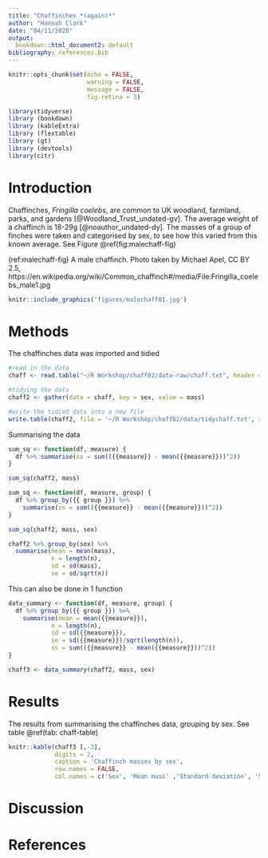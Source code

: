 ```yaml
---
title: "Chaffinches *(again)*"
author: "Hannah Clark"
date: "04/11/2020"
output:
  bookdown::html_document2: default
bibliography: references.bib
---
```


```r
knitr::opts_chunk$set(echo = FALSE,
                      warning = FALSE,
                      message = FALSE,
                      fig.retina = 3)
```

```r
library(tidyverse)
library (bookdown)
library (kableExtra)
library (flextable)
library (gt)
library (devtools)
library(citr)
```

# Introduction
Chaffinches, *Fringilla coelebs*, are common to UK woodland, farmland, parks, and gardens [@Woodland_Trust_undated-gv]. The average weight of a chaffinch is 18-29g [@noauthor_undated-dy]. The masses of a group of finches were taken and categorised by sex, to see how this varied from this known average. See Figure \@ref(fig:malechaff-fig)

(ref:malechaff-fig) A male chaffinch. Photo taken by Michael Apel, CC BY 2.5, https://en.wikipedia.org/wiki/Common_chaffinch#/media/File:Fringilla_coelebs_male1.jpg


```r
knitr::include_graphics('figures/malechaff01.jpg')

```


# Methods
The chaffinches data was imported and tidied

```r
#read in the data
chaff <- read.table("~/R Workshop/chaff02/data-raw/chaff.txt", header = T)

#tidying the data
chaff2 <- gather(data = chaff, key = sex, value = mass)

#write the tidied data into a new file
write.table(chaff2, file = '~/R Workshop/chaff02/data/tidychaff.txt', row.names = FALSE)
```

Summarising the data

<!-- this way doesn't take into account the groups, so is less useful  -->

```r
sum_sq <- function(df, measure) {
  df %>% summarise(ss = sum(({{measure}} - mean({{measure}}))^2))
}

sum_sq(chaff2, mass)
```

<!-- this does do it by group -->

```r
sum_sq <- function(df, measure, group) {
  df %>% group_by({{ group }}) %>% 
    summarise(ss = sum(({{measure}} - mean({{measure}}))^2))
}

sum_sq(chaff2, mass, sex)

```

```r
chaff2 %>% group_by(sex) %>% 
  summarise(mean = mean(mass),
            n = length(n),
            sd = sd(mass),
            se = sd/sqrt(n))
```

This can also be done in 1 function

```r
data_summary <- function(df, measure, group) {
  df %>% group_by({{ group }}) %>% 
    summarise(mean = mean({{measure}}),
            n = length(n),
            sd = sd({{measure}}),
            se = sd({{measure}})/sqrt(length(n)),
            ss = sum(({{measure}} - mean({{measure}}))^2))
}

chaff3 <- data_summary(chaff2, mass, sex)
```


# Results

The results from summarising the chaffinches data, grouping by sex. See table \@ref(tab: chaff-table)

```r
knitr::kable(chaff3 [,-3],
             digits = 2,
             caption = 'Chaffinch masses by sex',
             row.names = FALSE,
             col.names = c('Sex', 'Mean mass' ,'Standard deviation', 'Standard error', 'Sum squared'))
```


# Discussion



# References







